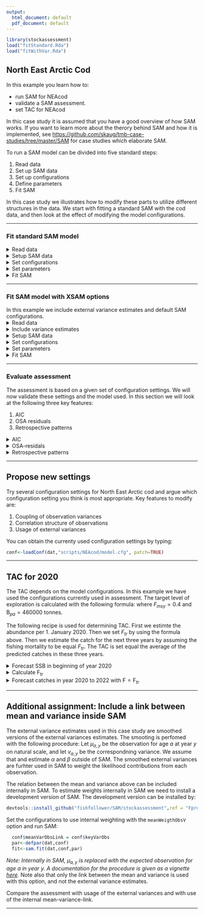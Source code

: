```yaml
---
output:
  html_document: default
  pdf_document: default
---
```

```r
library(stockassessment)
load("fitStandard.Rda")
load("fitWithVar.Rda")
```


## **North East Arctic Cod** 
In this example you learn how to:

* run SAM for NEAcod
* validate a SAM assessment.
* set TAC for NEAcod


In thic case study it is assumed that you have a good overview of how SAM works. If you want to learn more about the therory behind SAM and how it is implemented, see [https://github.com/skaug/tmb-case-studies/tree/master/SAM](https://github.com/skaug/tmb-case-studies/tree/master/SAM) for case studies which elaborate SAM. 


To run a SAM model can be divided into five standard steps:

1. Read data
2. Set up SAM data
3. Set up configurations
4. Define parameters
5. Fit SAM

In this case study we illustrates how to modify these parts to utilize different structures in the data. We start with fitting a standard SAM with the cod data, and then look at the effect of modifying the model configurations. 

***
### Fit standard SAM model

<details>  
  <summary>Read data</summary>
```r
  cn<-read.ices("data/NEAcod/cn.dat")
  cw<-read.ices("data/NEAcod/cw.dat")
  dw<-read.ices("data/NEAcod/dw.dat")
  lf<-read.ices("data/NEAcod/lf.dat")
  lw<-read.ices("data/NEAcod/lw.dat")
  mo<-read.ices("data/NEAcod/mo.dat")
  nm<-read.ices("data/NEAcod/nm.dat")
  pf<-read.ices("data/NEAcod/pf.dat")
  pm<-read.ices("data/NEAcod/pm.dat")
  sw<-read.ices("data/NEAcod/sw.dat")
  surveys<-read.ices("data/NEAcod/survey.dat")
```
</details>

<details>  
  <summary>Setup SAM data</summary>
```r
  dat<-setup.sam.data(surveys=surveys,
                      residual.fleet=cn, 
                      prop.mature=mo, 
                      stock.mean.weight=sw, 
                      catch.mean.weight=cw, 
                      dis.mean.weight=dw, 
                      land.mean.weight=lw,
                      prop.f=pf, 
                      prop.m=pm, 
                      natural.mortality=nm, 
                      land.frac=lf)
```
</details>

<details>  
  <summary>Set configurations</summary>
```r
  conf = defcon(dat)
```
</details>


<details>  
  <summary>Set parameters</summary>
```r
  par<-defpar(dat,conf)
```
</details>


<details>  
  <summary>Fit SAM</summary>
```r
  fit<-sam.fit(dat,conf,par)
```
</details>


***

### Fit SAM model with XSAM options
In this example we include external variance estimates and default SAM configurations. 
<details>  
  <summary>Read data</summary>
```r
  cn<-read.ices("data/NEAcod/cn.dat")
  cw<-read.ices("data/NEAcod/cw.dat")
  dw<-read.ices("data/NEAcod/dw.dat")
  lf<-read.ices("data/NEAcod/lf.dat")
  lw<-read.ices("data/NEAcod/lw.dat")
  mo<-read.ices("data/NEAcod/mo.dat")
  nm<-read.ices("data/NEAcod/nm.dat")
  pf<-read.ices("data/NEAcod/pf.dat")
  pm<-read.ices("data/NEAcod/pm.dat")
  sw<-read.ices("data/NEAcod/sw.dat")
  surveys<-read.ices("data/NEAcod/survey.dat")
```
</details>

<details>  
  <summary>Include variance estimates</summary>
```r
  varC = as.matrix(read.table("data/NEAcod/variances/varCatch.txt", sep = " "))
  attributes(cn)$weight = 1/varC
  varS1 = as.matrix(read.table("data/NEAcod/variances/varFLT15Cod.txt", sep = " "))
  attributes(surveys[[1]])$weight = 1/varS1
```
  <em>Note: We only have variance estimates of catch and survey FLT15.</em>
</details>

<details>  
  <summary>Setup SAM data</summary>
```r
  dat<-setup.sam.data(surveys=surveys,
                      residual.fleet=cn, 
                      prop.mature=mo, 
                      stock.mean.weight=sw, 
                      catch.mean.weight=cw, 
                      dis.mean.weight=dw, 
                      land.mean.weight=lw,
                      prop.f=pf, 
                      prop.m=pm, 
                      natural.mortality=nm, 
                      land.frac=lf)
```
</details>

<details>  
  <summary>Set configurations</summary>
```r
  conf = defcon(dat)
```
  <em>Note: We use default settings, the only XSAM setting here used are the inclution of the external variance estimates.</em>
</details>

<details>  
  <summary>Set parameters</summary>
```r
  par<-defpar(dat,conf)
```
</details>

<details>  
  <summary>Fit SAM</summary>
```r
  fitWithVar<-sam.fit(dat,conf,par)
```
</details>

***
### Evaluate assessment
The assessment is based on a given set of configuration settings. We will now validate these settings and the model used. In this section we will look at the following three key features:

1. AIC
2. OSA residuals
3. Retrospective patterns

<details>  
  <summary>AIC</summary>
```r
  AIC(fitStandard, fitWithVar)
```
  <em>Note: Using the external variance estimates gives much lower AIC, meaning that the model fits data significantly better.</em>
</details>

<details>  
  <summary>OSA-residals</summary>
```r
  resStandard = residuals(fitStandard) 
  resfitWithVar = residuals(fitWithVar)  
  plot(resStandard)
  plot(resWithVar)
```
  <em>Note: It is slightly less structure when including the external variance estimates, indicating an improvment.</em>
  
    ![](residualsStandard.png)
    ![](residualsWithVar.png)
    

</details>

<details>  
  <summary>Retrospective patterns</summary>
```r
  retroStandard = retro(fitStandard,year = 7) 
  retroCurrent = retro(fitWithVar,year = 7)
  plot(retroStandard)
  plot(retroWithVar)
```
  <em>Note: More allarming retrospecitve patterns when including the variances.</em>

    ![](retroStandard.png)
    ![](retroWithVar.png)
</details>

***


## Propose new settings

Try several configuration settings for North East Arctic cod and argue which configuration setting you think is most appropriate. Key features to modify are:

1. Coupling of observation variances
2. Correlation structure of observations
4. Usage of external variances

You can obtain the currenty used configuration settings by typing:  
```r
conf<-loadConf(dat,"scripts/NEAcod/model.cfg", patch=TRUE)
```


***

## TAC for 2020
The TAC depends on the model configurations. In this example we have used the configurations currently used in assessment. The target level of exploration is calculated with the following formula:
\begin{align}
  F_{tr}=
  \begin{cases}
  \frac{\text{SSB}}{B_{pa}} F_{msy} ,& \text{if } \text{SSB} \leq B_{pa}  \\
  F_{msy} ,& \text{if } \text{B}_{pa} < \text{SSB} \leq 2B_{pa}  \\
  F_{msy} (1+0.5\frac{\text{SSB} - 2\text{B}_{pa}}{\text{B}_{pa}}) ,& \text{if } 2\text{B}_{pa} < \text{SSB} \leq 3B_{pa}  \\
  1.5F_{msy} ,& \text{if }  3\text{B}_{pa} \leq \text{SSB} 
  \end{cases}
\end{align}
where $F_{msy} = 0.4$ and $\text{B}_{pa} = 460000$ tonnes.

The following recipe is used for determining TAC. First we estimte the abundance per 1. January 2020. Then we set $F_{tr}$ by using the formula above. Then we estimate the catch for the next three years by assuming the fishing mortality to be equal $F_{tr}$. The TAC is set equal the average of the predicted catches in these three years.  

<details>  
  <summary>Forecast SSB in beginning of year 2020</summary>
The estimated catch in 2019 is 697 kt, and we can forcast the SSB in 2020 with use of the `forecast` function in SAM.
```r
  set.seed(12345)
  forecast(fit,catchval = c(697000,0,0,0))
```
This gives an estimated SSB of 1386647. 

</details>


<details>  
  <summary>Calculate $\text{F}_{tr}$</summary>
  Since the estimated SSB in year 2020 is 1386647, we have that $F_{tr} = 1.5\text{F}_{msy} = 0.6$
</details>

<details>  
  <summary>Forecast catches in year 2020 to 2022 with $\text{F} = \text{F}_{tr}$</summary>
 We can then forecast the catches with $\text{F} = \text{F}_{tr} =  0.6$ in years 2020,2021 and 2022 with the `forecast` function in SAM:

```r
  set.seed(12345)
  forecast(fit,catchval = c(697000,NA,NA,NA), fval = c(NA,0.6,0.6,0.6))
```

The average catch in years 2020 to 2022 is 778270 tonns of cod, which is used as the quota advice.
</details>

***

## Additional assignment: Include a link between mean and variance inside SAM

The external variance estimates used in this case study are smoothed versions of the external variances estimates. The smooting is perfomed with the following procedure: Let $\mu_{a,y}$ be the observation for age $a$ at year $y$ on natural scale, and let $v_{a,y}$ be the correspondning variance. We assume that
\begin{align}
 v_{a,y} = \alpha \mu_{a,y}^\beta, 
\end{align}
and estimate $\alpha$ and $\beta$ outside of SAM. The smoothed external variances are furhter used in SAM to weight the likelihood contributions from each observation.

The relation between the mean and variance above can be included internally in SAM. To estimate weights internally in SAM we need to install a development version of SAM. The development version can be installed by:

```r
devtools::install_github("fishfollower/SAM/stockassessment",ref = "FprocVarMeanLink")
```

Set the configurations to use internal weighting with the `meanWeigthObsV` option and run SAM:

```r
  conf$meanVarObsLink = conf$keyVarObs
  par<-defpar(dat,conf)
  fit<-sam.fit(dat,conf,par)
```
<em>Note: Internally in SAM, $\mu_{a,y}$ is replaced with the expected observation for age $a$ in year $y$. A documentation for the procedure is given as a vignette [here](https://github.com/fishfollower/SAM/tree/vignettes/stockassessment/vignettes).</em> Note also that only the link between the mean and variance is used with this option, and not the external variance estimates. 

Compare the assessment with usage of the external variances and with use of the internal mean-variance-link.

***

